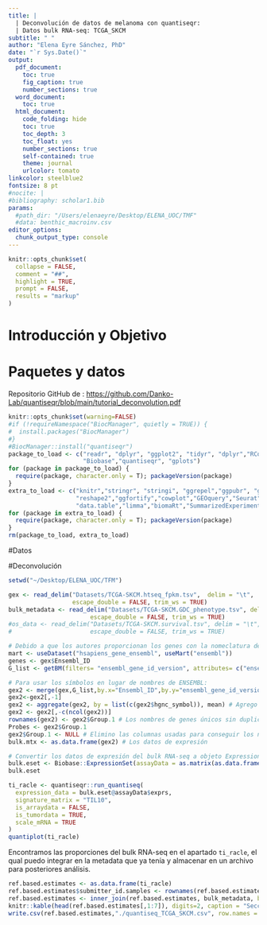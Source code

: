 ```yaml
---
title: |
  | Deconvolución de datos de melanoma con quantiseqr:
  | Datos bulk RNA-seq: TCGA_SKCM
subtitle: " "
author: "Elena Eyre Sánchez, PhD"
date: "`r Sys.Date()`"
output:
  pdf_document:
    toc: true
    fig_caption: true
    number_sections: true
  word_document:
    toc: true
  html_document:
    code_folding: hide
    toc: true
    toc_depth: 3
    toc_float: yes
    number_sections: true
    self-contained: true
    theme: journal
    urlcolor: tomato
linkcolor: steelblue2
fontsize: 8 pt
#nocite: |
#bibliography: scholar1.bib
params:
  #path_dir: "/Users/elenaeyre/Desktop/ELENA_UOC/TMF"
  #data: benthic_macroinv.csv
editor_options: 
  chunk_output_type: console
---
```


```r
knitr::opts_chunk$set(
  collapse = FALSE,
  comment = "##",
  highlight = TRUE,
  prompt = FALSE,
  results = "markup"
)
```

# Introducción y Objetivo

# Paquetes y datos

Repositorio GitHub de : <https://github.com/Danko-Lab/quantiseqr/blob/main/tutorial_deconvolution.pdf>

```r
knitr::opts_chunk$set(warning=FALSE)
#if (!requireNamespace("BiocManager", quietly = TRUE)) {
#  install.packages("BiocManager")
#}
#BiocManager::install("quantiseqr")
package_to_load <- c("readr", "dplyr", "ggplot2", "tidyr", "dplyr","RColorBrewer", 
                     "Biobase","quantiseqr", "gplots")
for (package in package_to_load) {
  require(package, character.only = T); packageVersion(package)
}
extra_to_load <- c("knitr","stringr", "stringi", "ggrepel","ggpubr", "ggbreak",
                   "reshape2","ggfortify","cowplot","GEOquery","Seurat",
                   "data.table","limma","biomaRt","SummarizedExperiment","tibble")
for (package in extra_to_load) {
  require(package, character.only = T); packageVersion(package)
}
rm(package_to_load, extra_to_load)
```

#Datos


#Deconvolución

```r
setwd("~/Desktop/ELENA_UOC/TFM")

gex <- read_delim("Datasets/TCGA-SKCM.htseq_fpkm.tsv",  delim = "\t", 
                  escape_double = FALSE, trim_ws = TRUE)
bulk_metadata <- read_delim("Datasets/TCGA-SKCM.GDC_phenotype.tsv", delim = "\t", 
                       escape_double = FALSE, trim_ws = TRUE)
#os_data <- read_delim("Datasets/TCGA-SKCM.survival.tsv", delim = "\t", 
#                      escape_double = FALSE, trim_ws = TRUE)

# Debido a que los autores proporcionan los genes con la nomeclatura de ENSEMBL, lo convierto a símbolos para que se pueda asociar con los símbolos del scRNA-seq:
mart <- useDataset("hsapiens_gene_ensembl", useMart("ensembl"))
genes <- gex$Ensembl_ID
G_list <- getBM(filters= "ensembl_gene_id_version", attributes= c("ensembl_gene_id_version","hgnc_symbol"),values=genes,mart= mart)

# Para usar los símbolos en lugar de nombres de ENSEMBL:
gex2 <- merge(gex,G_list,by.x="Ensembl_ID",by.y="ensembl_gene_id_version")
gex2<-gex2[,-1]
gex2 <- aggregate(gex2, by = list(c(gex2$hgnc_symbol)), mean) # Agrego los posibles duplicados calculando la media
gex2 <- gex2[,-c(ncol(gex2))]
rownames(gex2) <- gex2$Group.1 # Los nombres de genes únicos sin duplicados sirven para dar nombre a las líneas
Probes <- gex2$Group.1
gex2$Group.1 <- NULL # Elimino las columnas usadas para conseguir los nombres
bulk.mtx <- as.data.frame(gex2) # Los datos de expresión

# Convertir los datos de expresión del bulk RNA-seq a objeto ExpressionSet:
bulk.eset <- Biobase::ExpressionSet(assayData = as.matrix(as.data.frame(bulk.mtx)))
bulk.eset

ti_racle <- quantiseqr::run_quantiseq(
  expression_data = bulk.eset@assayData$exprs,
  signature_matrix = "TIL10",
  is_arraydata = FALSE,
  is_tumordata = TRUE,
  scale_mRNA = TRUE
)
quantiplot(ti_racle)

```

Encontramos las proporciones del bulk RNA-seq en el apartado ```ti_racle```, el qual puedo integrar en la metadata que ya tenía y almacenar en un archivo para posteriores análisis.

```r
ref.based.estimates <- as.data.frame(ti_racle)
ref.based.estimates$submitter_id.samples <- rownames(ref.based.estimates)
ref.based.estimates <- inner_join(ref.based.estimates, bulk_metadata, by = "submitter_id.samples")
knitr::kable(head(ref.based.estimates[,1:7]), digits=2, caption = "Sección de las primeras muestras y columnas como ejemplo del resultado")
write.csv(ref.based.estimates,"./quantiseq_TCGA_SKCM.csv", row.names = FALSE)
```

